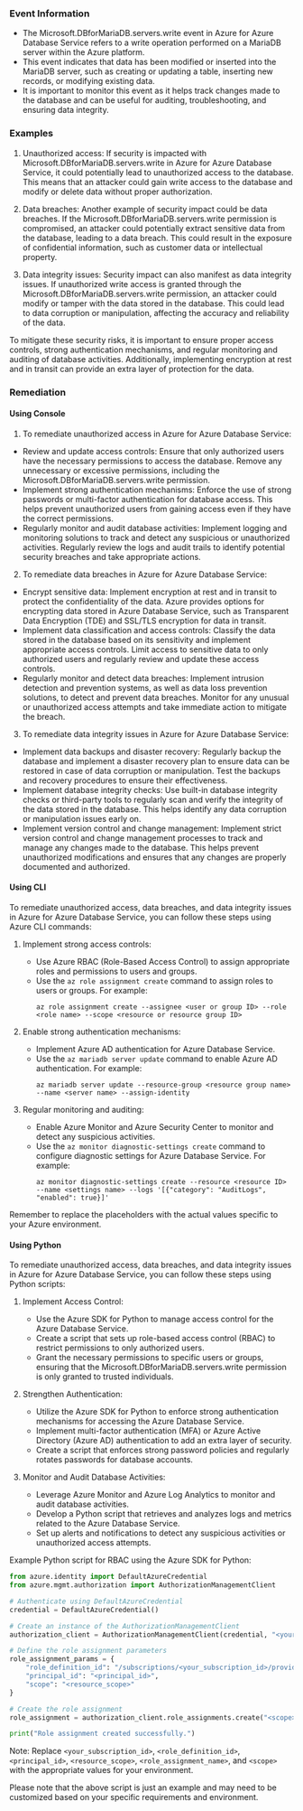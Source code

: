 
### Event Information

- The Microsoft.DBforMariaDB.servers.write event in Azure for Azure Database Service refers to a write operation performed on a MariaDB server within the Azure platform.
- This event indicates that data has been modified or inserted into the MariaDB server, such as creating or updating a table, inserting new records, or modifying existing data.
- It is important to monitor this event as it helps track changes made to the database and can be useful for auditing, troubleshooting, and ensuring data integrity.


### Examples

1. Unauthorized access: If security is impacted with Microsoft.DBforMariaDB.servers.write in Azure for Azure Database Service, it could potentially lead to unauthorized access to the database. This means that an attacker could gain write access to the database and modify or delete data without proper authorization.

2. Data breaches: Another example of security impact could be data breaches. If the Microsoft.DBforMariaDB.servers.write permission is compromised, an attacker could potentially extract sensitive data from the database, leading to a data breach. This could result in the exposure of confidential information, such as customer data or intellectual property.

3. Data integrity issues: Security impact can also manifest as data integrity issues. If unauthorized write access is granted through the Microsoft.DBforMariaDB.servers.write permission, an attacker could modify or tamper with the data stored in the database. This could lead to data corruption or manipulation, affecting the accuracy and reliability of the data.

To mitigate these security risks, it is important to ensure proper access controls, strong authentication mechanisms, and regular monitoring and auditing of database activities. Additionally, implementing encryption at rest and in transit can provide an extra layer of protection for the data.

### Remediation

#### Using Console

1. To remediate unauthorized access in Azure for Azure Database Service:

- Review and update access controls: Ensure that only authorized users have the necessary permissions to access the database. Remove any unnecessary or excessive permissions, including the Microsoft.DBforMariaDB.servers.write permission.
- Implement strong authentication mechanisms: Enforce the use of strong passwords or multi-factor authentication for database access. This helps prevent unauthorized users from gaining access even if they have the correct permissions.
- Regularly monitor and audit database activities: Implement logging and monitoring solutions to track and detect any suspicious or unauthorized activities. Regularly review the logs and audit trails to identify potential security breaches and take appropriate actions.

2. To remediate data breaches in Azure for Azure Database Service:

- Encrypt sensitive data: Implement encryption at rest and in transit to protect the confidentiality of the data. Azure provides options for encrypting data stored in Azure Database Service, such as Transparent Data Encryption (TDE) and SSL/TLS encryption for data in transit.
- Implement data classification and access controls: Classify the data stored in the database based on its sensitivity and implement appropriate access controls. Limit access to sensitive data to only authorized users and regularly review and update these access controls.
- Regularly monitor and detect data breaches: Implement intrusion detection and prevention systems, as well as data loss prevention solutions, to detect and prevent data breaches. Monitor for any unusual or unauthorized access attempts and take immediate action to mitigate the breach.

3. To remediate data integrity issues in Azure for Azure Database Service:

- Implement data backups and disaster recovery: Regularly backup the database and implement a disaster recovery plan to ensure data can be restored in case of data corruption or manipulation. Test the backups and recovery procedures to ensure their effectiveness.
- Implement database integrity checks: Use built-in database integrity checks or third-party tools to regularly scan and verify the integrity of the data stored in the database. This helps identify any data corruption or manipulation issues early on.
- Implement version control and change management: Implement strict version control and change management processes to track and manage any changes made to the database. This helps prevent unauthorized modifications and ensures that any changes are properly documented and authorized.

#### Using CLI

To remediate unauthorized access, data breaches, and data integrity issues in Azure for Azure Database Service, you can follow these steps using Azure CLI commands:

1. Implement strong access controls:
   - Use Azure RBAC (Role-Based Access Control) to assign appropriate roles and permissions to users and groups.
   - Use the `az role assignment create` command to assign roles to users or groups. For example:
     ```
     az role assignment create --assignee <user or group ID> --role <role name> --scope <resource or resource group ID>
     ```

2. Enable strong authentication mechanisms:
   - Implement Azure AD authentication for Azure Database Service.
   - Use the `az mariadb server update` command to enable Azure AD authentication. For example:
     ```
     az mariadb server update --resource-group <resource group name> --name <server name> --assign-identity
     ```

3. Regular monitoring and auditing:
   - Enable Azure Monitor and Azure Security Center to monitor and detect any suspicious activities.
   - Use the `az monitor diagnostic-settings create` command to configure diagnostic settings for Azure Database Service. For example:
     ```
     az monitor diagnostic-settings create --resource <resource ID> --name <settings name> --logs '[{"category": "AuditLogs", "enabled": true}]'
     ```

Remember to replace the placeholders with the actual values specific to your Azure environment.

#### Using Python

To remediate unauthorized access, data breaches, and data integrity issues in Azure for Azure Database Service, you can follow these steps using Python scripts:

1. Implement Access Control:
   - Use the Azure SDK for Python to manage access control for the Azure Database Service.
   - Create a script that sets up role-based access control (RBAC) to restrict permissions to only authorized users.
   - Grant the necessary permissions to specific users or groups, ensuring that the Microsoft.DBforMariaDB.servers.write permission is only granted to trusted individuals.

2. Strengthen Authentication:
   - Utilize the Azure SDK for Python to enforce strong authentication mechanisms for accessing the Azure Database Service.
   - Implement multi-factor authentication (MFA) or Azure Active Directory (Azure AD) authentication to add an extra layer of security.
   - Create a script that enforces strong password policies and regularly rotates passwords for database accounts.

3. Monitor and Audit Database Activities:
   - Leverage Azure Monitor and Azure Log Analytics to monitor and audit database activities.
   - Develop a Python script that retrieves and analyzes logs and metrics related to the Azure Database Service.
   - Set up alerts and notifications to detect any suspicious activities or unauthorized access attempts.

Example Python script for RBAC using the Azure SDK for Python:

```python
from azure.identity import DefaultAzureCredential
from azure.mgmt.authorization import AuthorizationManagementClient

# Authenticate using DefaultAzureCredential
credential = DefaultAzureCredential()

# Create an instance of the AuthorizationManagementClient
authorization_client = AuthorizationManagementClient(credential, "<your_subscription_id>")

# Define the role assignment parameters
role_assignment_params = {
    "role_definition_id": "/subscriptions/<your_subscription_id>/providers/Microsoft.Authorization/roleDefinitions/<role_definition_id>",
    "principal_id": "<principal_id>",
    "scope": "<resource_scope>"
}

# Create the role assignment
role_assignment = authorization_client.role_assignments.create("<scope>", "<role_assignment_name>", role_assignment_params)

print("Role assignment created successfully.")
```

Note: Replace `<your_subscription_id>`, `<role_definition_id>`, `<principal_id>`, `<resource_scope>`, `<role_assignment_name>`, and `<scope>` with the appropriate values for your environment.

Please note that the above script is just an example and may need to be customized based on your specific requirements and environment.

